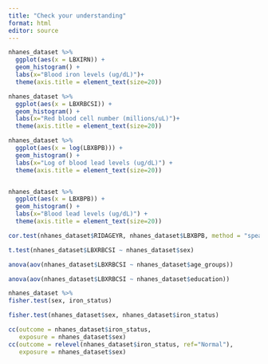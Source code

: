 ```yaml
---
title: "Check your understanding"
format: html
editor: source
---
```



```r
nhanes_dataset %>%
  ggplot(aes(x = LBXIRN)) + 
  geom_histogram() + 
  labs(x="Blood iron levels (ug/dL)")+
  theme(axis.title = element_text(size=20))

nhanes_dataset %>%
  ggplot(aes(x = LBXRBCSI)) + 
  geom_histogram() + 
  labs(x="Red blood cell number (millions/uL)")+
  theme(axis.title = element_text(size=20))

nhanes_dataset %>%
  ggplot(aes(x = log(LBXBPB))) + 
  geom_histogram() + 
  labs(x="Log of blood lead levels (ug/dL)") +
  theme(axis.title = element_text(size=20))


nhanes_dataset %>%
  ggplot(aes(x = LBXBPB)) + 
  geom_histogram() + 
  labs(x="Blood lead levels (ug/dL)") +
  theme(axis.title = element_text(size=20))
```



```r
cor.test(nhanes_dataset$RIDAGEYR, nhanes_dataset$LBXBPB, method = "spearman")

t.test(nhanes_dataset$LBXRBCSI ~ nhanes_dataset$sex)
```


```r
anova(aov(nhanes_dataset$LBXRBCSI ~ nhanes_dataset$age_groups))

anova(aov(nhanes_dataset$LBXRBCSI ~ nhanes_dataset$education))
```

```r
nhanes_dataset %>%
fisher.test(sex, iron_status)

fisher.test(nhanes_dataset$sex, nhanes_dataset$iron_status)

cc(outcome = nhanes_dataset$iron_status,
   exposure = nhanes_dataset$sex)
cc(outcome = relevel(nhanes_dataset$iron_status, ref="Normal"),
   exposure = nhanes_dataset$sex)
```

